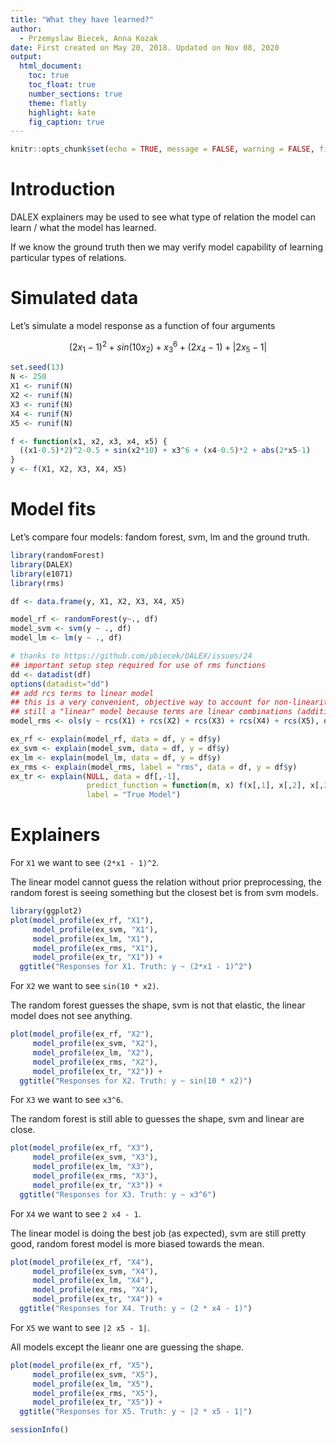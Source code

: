 ---
title: "What they have learned?"
author: 
  - Przemyslaw Biecek, Anna Kozak
date: First created on May 20, 2018. Updated on Nov 08, 2020
output: 
  html_document:
    toc: true  
    toc_float: true
    number_sections: true
    theme: flatly
    highlight: kate
    fig_caption: true
---


```{r setup, include=FALSE}
knitr::opts_chunk$set(echo = TRUE, message = FALSE, warning = FALSE, fig.width = 6, fig.height = 4.5)
```


# Introduction

DALEX explainers may be used to see what type of relation the model can learn / what the model has learned.

If we know the ground truth then we may verify model capability of learning particular types of relations.

# Simulated data

Let's simulate a model response as a function of four arguments

$$
(2x_1-1)^2 + sin(10 x_2) +  x_3^{6} + (2 x_4 - 1) + |2x_5-1| 
$$

```{r}
set.seed(13)
N <- 250
X1 <- runif(N)
X2 <- runif(N)
X3 <- runif(N)
X4 <- runif(N)
X5 <- runif(N)

f <- function(x1, x2, x3, x4, x5) {
  ((x1-0.5)*2)^2-0.5 + sin(x2*10) + x3^6 + (x4-0.5)*2 + abs(2*x5-1) 
}
y <- f(X1, X2, X3, X4, X5)
```

# Model fits

Let's compare four models: fandom forest, svm, lm and the ground truth.

```{r, results="hide"}
library(randomForest)
library(DALEX)
library(e1071)
library(rms)

df <- data.frame(y, X1, X2, X3, X4, X5)

model_rf <- randomForest(y~., df)
model_svm <- svm(y ~ ., df)
model_lm <- lm(y ~ ., df)

# thanks to https://github.com/pbiecek/DALEX/issues/24
## important setup step required for use of rms functions
dd <- datadist(df)
options(datadist="dd")
## add rcs terms to linear model
## this is a very convenient, objective way to account for non-linearity
## still a "linear" model because terms are linear combinations (additive)
model_rms <- ols(y ~ rcs(X1) + rcs(X2) + rcs(X3) + rcs(X4) + rcs(X5), df)

ex_rf <- explain(model_rf, data = df, y = df$y)
ex_svm <- explain(model_svm, data = df, y = df$y)
ex_lm <- explain(model_lm, data = df, y = df$y)
ex_rms <- explain(model_rms, label = "rms", data = df, y = df$y)
ex_tr <- explain(NULL, data = df[,-1], 
                 predict_function = function(m, x) f(x[,1], x[,2], x[,3], x[,4], x[,5]), 
                 label = "True Model")
```

# Explainers

For `X1` we want to see `(2*x1 - 1)^2`.

The linear model cannot guess the relation without prior preprocessing, the random forest is seeing something but the closest bet is from svm models.

```{r}
library(ggplot2)
plot(model_profile(ex_rf, "X1"),
     model_profile(ex_svm, "X1"),
     model_profile(ex_lm, "X1"),
     model_profile(ex_rms, "X1"),
     model_profile(ex_tr, "X1")) +
  ggtitle("Responses for X1. Truth: y ~ (2*x1 - 1)^2")

```

For `X2` we want to see `sin(10 * x2)`.

The random forest guesses the shape, svm is not that elastic, the linear model does not see anything.


```{r}
plot(model_profile(ex_rf, "X2"),
     model_profile(ex_svm, "X2"),
     model_profile(ex_lm, "X2"),
     model_profile(ex_rms, "X2"),
     model_profile(ex_tr, "X2")) +
  ggtitle("Responses for X2. Truth: y ~ sin(10 * x2)")
```

For `X3` we want to see `x3^6`.

The random forest is still able to guesses the shape, svm and linear are close.

```{r}
plot(model_profile(ex_rf, "X3"),
     model_profile(ex_svm, "X3"),
     model_profile(ex_lm, "X3"),
     model_profile(ex_rms, "X3"),
     model_profile(ex_tr, "X3")) +
  ggtitle("Responses for X3. Truth: y ~ x3^6")
```

For `X4` we want to see `2 x4 - 1`.

The linear model is doing the best job (as expected), svm are still pretty good, random forest model is more biased towards the mean.

```{r}
plot(model_profile(ex_rf, "X4"),
     model_profile(ex_svm, "X4"),
     model_profile(ex_lm, "X4"),
     model_profile(ex_rms, "X4"),
     model_profile(ex_tr, "X4")) +
  ggtitle("Responses for X4. Truth: y ~ (2 * x4 - 1)")
```

For `X5` we want to see `|2 x5 - 1|`.

All models except the lieanr one are guessing the shape.

```{r}
plot(model_profile(ex_rf, "X5"),
     model_profile(ex_svm, "X5"),
     model_profile(ex_lm, "X5"),
     model_profile(ex_rms, "X5"),
     model_profile(ex_tr, "X5")) +
  ggtitle("Responses for X5. Truth: y ~ |2 * x5 - 1|")
```


```{r}
sessionInfo()
```